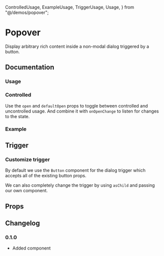   ControlledUsage,
  ExampleUsage,
  TriggerUsage,
  Usage,
} from "@/demos/popover";

# Popover

Display arbitrary rich content inside a non-modal dialog triggered by a button.

## Documentation

### Usage

<Demo component={Usage} />

### Controlled

Use the `open` and `defaultOpen` props to toggle between controlled and uncontrolled usage. And combine it with `onOpenChange` to listen for changes to the state.

<Demo component={ControlledUsage} />

### Example

<Demo component={ExampleUsage} />

## Trigger

### Customize trigger

By default we use the `Button` component for the dialog trigger which accepts all of the existing button props.

We can also completely change the trigger by using `asChild` and passing our own component.

<Demo component={TriggerUsage} />

## Props

<PropsTable component={Popover} />

<PropsTable component={PopoverTrigger} />

<PropsTable component={PopoverContent} />

## Changelog

### 0.1.0

- Added component
